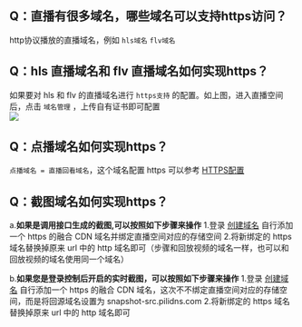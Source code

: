 ## Q：直播有很多域名，哪些域名可以支持https访问？
http协议播放的直播域名，例如 `hls域名` `flv域名`
</br>

## Q：hls 直播域名和 flv 直播域名如何实现https？
如果要对 hls 和 flv 的直播域名进行 `https支持` 的配置。如上图，进入直播空间后，点击 `域名管理` ，上传自有证书即可配置
</br>
![](https://dn-odum9helk.qbox.me/Fqi3UJAV3al8Yl-aqHuqJM6Tkfrl?imageView2/2/h/300)
</br>


## Q：点播域名如何实现https？
`点播域名 = 直播回看域名`，这个域名配置 https 可以参考 [HTTPS配置](https://developer.qiniu.com/fusion/manual/4952/https-configuration)
</br>

## Q：截图域名如何实现https？
a.**如果是调用接口生成的截图,可以按照如下步骤来操作**
1.登录 [创建域名](https://portal.qiniu.com/domain/create) 自行添加一个 https 的融合 CDN 域名并绑定直播空间对应的存储空间
2.将新绑定的 https 域名替换掉原来 url 中的 http 域名即可（步骤和回放视频的域名一样，也可以和回放视频的域名使用同一个域名）

b.**如果您是登录控制后开启的实时截图，可以按照如下步骤来操作**
1.登录 [创建域名](https://portal.qiniu.com/domain/create) 自行添加一个 https 的融合 CDN 域名，这次不不绑定直播空间对应的存储空间，而是将回源域名设置为 snapshot-src.pilidns.com
2.将新绑定的 https 域名替换掉原来 url 中的 http 域名即可